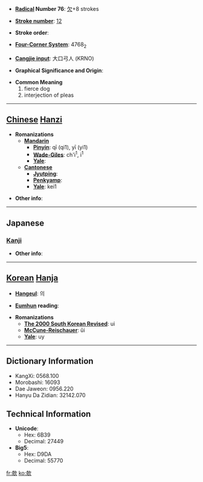 * '''[[Wiktionary:Chinese radical index| Radical]] Number 76''': [[Wiktionary:Chinese radical index 欠|欠]]+8 strokes

* '''[[Wiktionary:Chinese total strokes index|Stroke number]]''': [[Wiktionary:Chinese total strokes index 12|12]]

* '''Stroke order''': 

* '''[[Wiktionary:Chinese four corner index|Four-Corner System]]''': 4768<sub>2</sub>

* '''[[Wiktionary:Chinese Cangjie index|Cangjie input]]''': 大口弓人 (KRNO)

* '''Graphical Significance and Origin''': 

* '''Common Meaning'''
*#fierce dog
*# interjection of pleas


----

== [[Chinese]] [[Hanzi]] ==

* '''Romanizations'''
** '''[[Mandarin]]'''
*** '''[[Pinyin]]''': qī (qi1), yī (yi1)
*** '''[[Wade-Giles]]''': ch'i<sup>1</sup>, i<sup>1</sup>
*** '''[[Yale]]''': 
** '''[[Cantonese]]'''
*** '''[[Jyutping]]''':
*** '''[[Penkyamp]]''': 
*** '''[[Yale]]''': kei1

* '''Other info''': 

----

==Japanese==
===[[Kanji]]===
{{kanji|on readings=[[い]] (i), [[き]] (ki)
|kun readings=[[そばだつ]] (sobadatsu)
}}

* '''Other info''':  

----

== [[Korean]] [[Hanja]] ==

* '''[[Hangeul]]''': 의

* '''[[Eumhun]] reading''': 

* '''Romanizations'''
** '''[[The 2000 South Korean Revised Romanization|The 2000 South Korean Revised]]''': ui
** '''[[McCune-Reischauer]]''': ŭi
** '''[[Yale]]''': uy

----

== Dictionary Information ==

* KangXi: 0568.100
* Morobashi: 16093
* Dae Jaweon: 0956.220
* Hanyu Da Zidian: 32142.070

== Technical Information ==

* '''Unicode''':
** Hex: 6B39
** Decimal: 27449
* '''Big5''':
** Hex: D9DA
** Decimal: 55770

[[fr:欹]]
[[ko:欹]]